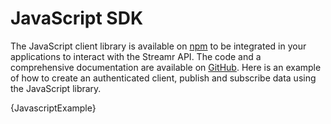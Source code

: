 

# JavaScript SDK

The JavaScript client library is available on <a href="https://www.npmjs.com/package/streamr-client" target="_blank">npm</a> to be integrated in your applications to interact with the Streamr API. The code and a comprehensive documentation are available on <a href="https://github.com/streamr-dev/streamr-client-javascript" target="_blank">GitHub</a>. Here is an example of how to create an authenticated client, publish and subscribe data using the JavaScript library.

<CodeSnippet language='javascript'>{JavascriptExample}</CodeSnippet>
